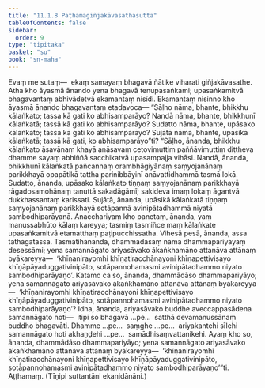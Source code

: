 ```yaml
---
title: "11.1.8 Paṭhamagiñjakāvasathasutta"
tableOfContents: false
sidebar:
  order: 9
type: "tipitaka"
basket: "su"
book: "sn-maha"
---
```



<DynamicBreadcrumb />

<Division number="1004" book="sn-maha">

<Paragraph number="1844" book="sn-maha">
Evaṃ me sutaṃ—  ekaṃ samayaṃ bhagavā ñātike viharati giñjakāvasathe. Atha kho āyasmā ānando yena bhagavā tenupasaṅkami; upasaṅkamitvā bhagavantaṃ abhivādetvā ekamantaṃ nisīdi. Ekamantaṃ nisinno kho āyasmā ānando bhagavantaṃ etadavoca—
</Paragraph>

<Paragraph number="1845" book="sn-maha">
“Sāḷho nāma, bhante, bhikkhu kālaṅkato; tassa kā gati ko abhisamparāyo? Nandā nāma, bhante, bhikkhunī kālaṅkatā; tassā kā gati ko abhisamparāyo? Sudatto nāma, bhante, upāsako kālaṅkato; tassa kā gati ko abhisamparāyo? Sujātā nāma, bhante, upāsikā kālaṅkatā; tassā kā gati, ko abhisamparāyo”ti?
</Paragraph>

<Paragraph number="1846" book="sn-maha">
“Sāḷho, ānanda, bhikkhu kālaṅkato āsavānaṃ khayā anāsavaṃ cetovimuttiṃ paññāvimuttiṃ diṭṭheva dhamme sayaṃ abhiññā sacchikatvā upasampajja vihāsi. Nandā, ānanda, bhikkhunī kālaṅkatā pañcannaṃ orambhāgiyānaṃ saṃyojanānaṃ parikkhayā opapātikā tattha parinibbāyinī anāvattidhammā tasmā lokā. Sudatto, ānanda, upāsako kālaṅkato tiṇṇaṃ saṃyojanānaṃ parikkhayā rāgadosamohānaṃ tanuttā sakadāgāmī; sakideva imaṃ lokaṃ āgantvā dukkhassantaṃ karissati. Sujātā, ānanda, upāsikā kālaṅkatā tiṇṇaṃ saṃyojanānaṃ parikkhayā sotāpannā avinipātadhammā niyatā sambodhiparāyaṇā.
</Paragraph>

<Paragraph number="1847" book="sn-maha">
Anacchariyaṃ kho panetaṃ, ānanda, yaṃ manussabhūto kālaṃ kareyya; tasmiṃ tasmiñce maṃ kālaṅkate upasaṅkamitvā etamatthaṃ paṭipucchissatha. Vihesā pesā, ānanda, assa tathāgatassa. Tasmātihānanda, dhammādāsaṃ nāma dhammapariyāyaṃ desessāmi; yena samannāgato ariyasāvako ākaṅkhamāno attanāva attānaṃ byākareyya—  ‘khīṇanirayomhi khīṇatiracchānayoni khīṇapettivisayo khīṇāpāyaduggativinipāto, sotāpannohamasmi avinipātadhammo niyato sambodhiparāyaṇo’.
</Paragraph>

<Paragraph number="1848" book="sn-maha">
Katamo ca so, ānanda, dhammādāso dhammapariyāyo; yena samannāgato ariyasāvako ākaṅkhamāno attanāva attānaṃ byākareyya—  ‘khīṇanirayomhi khīṇatiracchānayoni khīṇapettivisayo khīṇāpāyaduggativinipāto, sotāpannohamasmi avinipātadhammo niyato sambodhiparāyaṇo’?
</Paragraph>

<Paragraph number="1849" book="sn-maha">
Idha, ānanda, ariyasāvako buddhe aveccappasādena samannāgato hoti—  itipi so bhagavā …pe…  satthā devamanussānaṃ buddho bhagavāti. Dhamme …pe…  saṃghe …pe…  ariyakantehi sīlehi samannāgato hoti akhaṇḍehi …pe…  samādhisaṃvattanikehi. Ayaṃ kho so, ānanda, dhammādāso dhammapariyāyo; yena samannāgato ariyasāvako ākaṅkhamāno attanāva attānaṃ byākareyya—  ‘khīṇanirayomhi khīṇatiracchānayoni khīṇapettivisayo khīṇāpāyaduggativinipāto, sotāpannohamasmi avinipātadhammo niyato sambodhiparāyaṇo’”ti.

</Paragraph>
</Division>

<Paragraph number="1850" type="center" book="sn-maha">
Aṭṭhamaṃ.



</Paragraph>

<Paragraph number="1851" type="center" book="sn-maha">
(Tīṇipi suttantāni ekanidānāni.)
</Paragraph>